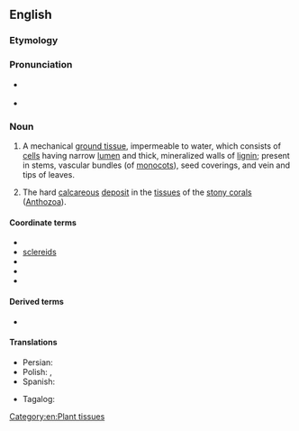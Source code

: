 ==English==

===Etymology===
{{confix|en|sclero|enchyma}}

===Pronunciation===
* {{a|UK}} {{IPA|en|/sklɪəɹˈɛŋkɪmə/}}
* {{a|GA}} {{IPA|en|/skləɹˈɛŋkəmə/}}<!-- weak vowel merger -->

===Noun===
{{en-noun|~|s|sclerenchymata}}

# {{lb|en|botany}} A mechanical [[ground tissue]], impermeable to water, which consists of [[cell]]s having narrow [[lumen]] and thick, mineralized walls of [[lignin]]; present in stems, vascular bundles (of [[monocot]]s), seed coverings, and vein and tips of leaves.
# {{lb|en|zoology}} The hard [[calcareous]] [[deposit]] in the [[tissue]]s of the [[stony coral]]s ([[Anthozoa]]).<!--Webster 1913-->

====Coordinate terms====
* {{l|en|chlorenchyma}}
* [[sclereid]]s
* {{l|en|collenchyma}}
* {{l|en|merenchyma}}
* {{l|en|parenchyma}}

====Derived terms====
* {{l|en|sclerenchymatous}}

====Translations====
{{trans-top|a mechanical, supportive ground tissue in plants consisting of aggregates of cells having thick, often mineralized walls}}
* Persian: {{t|fa|اسکرانشیم|tr=eskelerānšīm}}
* Polish: {{t|pl|twardzica|f}}, {{t|pl|sklerenchyma}}
* Spanish: {{t|es|esclerénquima|m}}
{{trans-mid}}
* Tagalog: {{t|tl|tagasihayan}}
{{trans-bottom}}

[[Category:en:Plant tissues]]